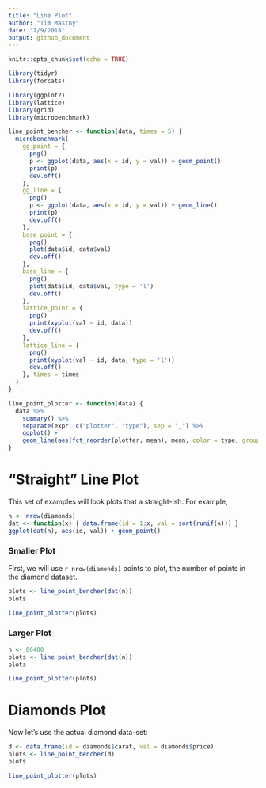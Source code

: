 ```yaml
---
title: "Line Plot"
author: "Tim Mastny"
date: "7/9/2018"
output: github_document
---
```


```r
knitr::opts_chunk$set(echo = TRUE)
```

```r
library(tidyr)
library(forcats)

library(ggplot2)
library(lattice)
library(grid) 
library(microbenchmark)
```

```r
line_point_bencher <- function(data, times = 5) {
  microbenchmark(
    gg_point = {
      png()
      p <- ggplot(data, aes(x = id, y = val)) + geom_point()
      print(p)
      dev.off()
    },
    gg_line = {
      png()
      p <- ggplot(data, aes(x = id, y = val)) + geom_line()
      print(p)
      dev.off()
    },
    base_point = {
      png()
      plot(data$id, data$val)
      dev.off()
    },
    base_line = {
      png()
      plot(data$id, data$val, type = 'l')
      dev.off()
    },
    lattice_point = {
      png()
      print(xyplot(val ~ id, data))
      dev.off()
    },
    lattice_line = {
      png()
      print(xyplot(val ~ id, data, type = 'l'))
      dev.off()
    }, times = times
  )
}

line_point_plotter <- function(data) {
  data %>%
    summary() %>%
    separate(expr, c("plotter", "type"), sep = "_") %>%
    ggplot() +
    geom_line(aes(fct_reorder(plotter, mean), mean, color = type, group = type))
}
```


# "Straight" Line Plot

This set of examples will look plots that a straight-ish. For example,

```r
n <- nrow(diamonds)
dat <- function(x) { data.frame(id = 1:x, val = sort(runif(x))) }
ggplot(dat(n), aes(id, val)) + geom_point()
```

### Smaller Plot

First, we will use `r nrow(diamonds)` points to plot, the number of points in the diamond dataset. 

```r
plots <- line_point_bencher(dat(n))
plots
```
```r
line_point_plotter(plots)
```

### Larger Plot

```r
n <- 86400
plots <- line_point_bencher(dat(n))
plots
```
```r
line_point_plotter(plots)
```


# Diamonds Plot

Now let's use the actual diamond data-set:

```r
d <- data.frame(id = diamonds$carat, val = diamonds$price)
plots <- line_point_bencher(d)
plots
```
```r
line_point_plotter(plots)
```


